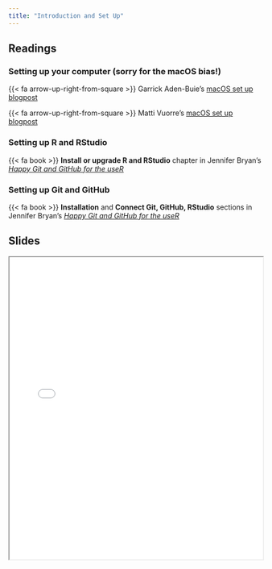 ```yaml
---
title: "Introduction and Set Up"
---
```


## Readings

### Setting up your computer (sorry for the macOS bias!)

{{< fa arrow-up-right-from-square >}} Garrick Aden-Buie's [macOS set up blogpost](https://www.garrickadenbuie.com/blog/setting-up-a-new-macbook-pro/)

{{< fa arrow-up-right-from-square >}} Matti Vuorre's [macOS set up blogpost](https://vuorre.netlify.app/posts/computer-setup-dotfiles/)

### Setting up R and RStudio

{{< fa book >}} **Install or upgrade R and RStudio** chapter in Jennifer Bryan's [*Happy Git and GitHub for the useR*](https://happygitwithr.com/install-r-rstudio.html)

### Setting up Git and GitHub

{{< fa book >}} **Installation** and **Connect Git, GitHub, RStudio** sections in Jennifer Bryan's [*Happy Git and GitHub for the useR*](https://happygitwithr.com/index.html)

## Slides

```{=html}
<iframe class="slide-deck" src="../content/slides/01-class.html" width = "100%" height = 600px></iframe>
```
